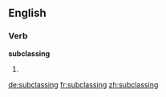 ==English==

===Verb===
'''subclassing'''

# {{computing}} {{present participle of|subclass}}

[[de:subclassing]]
[[fr:subclassing]]
[[zh:subclassing]]